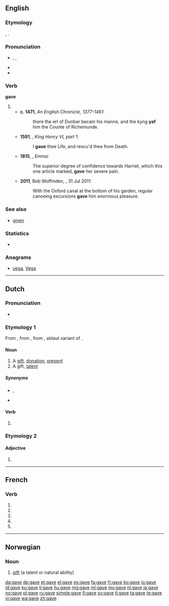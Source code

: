 {{also|gavé}}
==English==
{{slim-wikipedia|dab=gave}}
===Etymology===
{{etyl|ang}} {{term|gæf|ġæf}}, {{term|geaf|ġeaf}}.

===Pronunciation===
* {{a|UK|US}} {{enPR|gāv}}, {{IPA|/ɡeɪv/}}, {{X-SAMPA|/geIv/}}
* {{audio|en-us-gave.ogg|Audio (US)}}
* {{rhymes|eɪv}}

===Verb===
'''gave'''

# {{simple past of|give}}
#* '''c. 1471''', ''An English Chronicle, 1377-1461'':
#*: there the erl of Dunbar becam his manne, and the kyng '''yaf''' him the Counte of Richemunde.
#* '''1591''', {{w|William Shakespeare}}, ''King Henry VI, part 1'':
#*: I '''gaue''' thee Life, and rescu'd thee from Death.
#* '''1815''', {{w|Jane Austen}}, ''Emma'':
#*: The superior degree of confidence towards Harriet, which this one article marked, '''gave''' her severe pain.
#* '''2011''', Bob Woffinden, ''{{w|The Guardian}}'', 31 Jul 2011:
#*: With the Oxford canal at the bottom of his garden, regular canoeing excursions '''gave''' him enormous pleasure.

===See also===
* [[given]]

===Statistics===
* {{rank|done|days|something|213|gave|asked|soon|almost}}

===Anagrams===
* [[vega#English|vega]], [[Vega#English|Vega]]

----

==Dutch==

===Pronunciation===
* {{IPA|/ˈɣaːvə/|lang=nl}}

===Etymology 1===
From {{etyl|dum|nl}} {{term|gave|lang=dum}}, from {{etyl|odt|nl}} {{term|gava|gāva|lang=odt}}, from {{etyl|gem-pro|nl}} {{recons|gēbō|lang=gem-pro}}, ablaut variant of {{recons|gebō|lang=gem-pro}}.

====Noun====
{{nl-noun|f|gaven|pl2=gaves|gavetje|dim2=gaafje}}

# A [[gift]], [[donation]], [[present]]
# A gift, [[talent]]

=====Synonyms=====
* {{sense|donation}} {{l|nl|geschenk}}, {{l|nl|gift}}
* {{sense|talent}} {{l|nl|talent}}

====Verb====
{{head|nl}}

# {{nl-verb-form|n=sg|t=past|m=subj|geven}}

===Etymology 2===

====Adjective====
{{nl-adj-form}}

# {{nl-adj form of|f=infl|gaaf}}

----

==French==

===Verb===
{{fr-verb-form}}

# {{conjugation of|gaver||1|s|pres|ind|lang=fr}}
# {{conjugation of|gaver||3|s|pres|ind|lang=fr}}
# {{conjugation of|gaver||1|s|pres|sub|lang=fr}}
# {{conjugation of|gaver||3|s|pres|sub|lang=fr}}
# {{conjugation of|gaver||2|s|imp|lang=fr}}

----

==Norwegian==

===Noun===
{{head|no|noun|g=m}}

# [[gift]] (a talent or natural ability)

{{tbot entry|Norwegian|gift|2010|April|no}}

[[da:gave]]
[[de:gave]]
[[et:gave]]
[[el:gave]]
[[es:gave]]
[[fa:gave]]
[[fr:gave]]
[[ko:gave]]
[[io:gave]]
[[id:gave]]
[[ku:gave]]
[[li:gave]]
[[hu:gave]]
[[mg:gave]]
[[ml:gave]]
[[my:gave]]
[[nl:gave]]
[[ja:gave]]
[[no:gave]]
[[pl:gave]]
[[ru:gave]]
[[simple:gave]]
[[fi:gave]]
[[sv:gave]]
[[tl:gave]]
[[ta:gave]]
[[te:gave]]
[[vi:gave]]
[[wa:gave]]
[[zh:gave]]